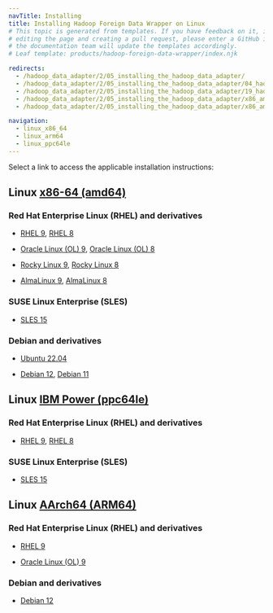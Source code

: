 ```yaml
---
navTitle: Installing
title: Installing Hadoop Foreign Data Wrapper on Linux
# This topic is generated from templates. If you have feedback on it, instead of
# editing the page and creating a pull request, please enter a GitHub issue and
# the documentation team will update the templates accordingly.
# Leaf template: products/hadoop-foreign-data-wrapper/index.njk

redirects:
  - /hadoop_data_adapter/2/05_installing_the_hadoop_data_adapter/
  - /hadoop_data_adapter/2/05_installing_the_hadoop_data_adapter/04_hadoop_centos7_x86/
  - /hadoop_data_adapter/2/05_installing_the_hadoop_data_adapter/19_hadoop_sles12_ppcle/
  - /hadoop_data_adapter/2/05_installing_the_hadoop_data_adapter/x86_amd64/01_hadoop_rhel8_x86/
  - /hadoop_data_adapter/2/05_installing_the_hadoop_data_adapter/x86_amd64/02_hadoop_other_linux8_x86/

navigation:
  - linux_x86_64
  - linux_arm64
  - linux_ppc64le
---
```


Select a link to access the applicable installation instructions:

## Linux [x86-64 (amd64)](linux_x86_64)

### Red Hat Enterprise Linux (RHEL) and derivatives

- [RHEL 9](linux_x86_64/hadoop_rhel_9), [RHEL 8](linux_x86_64/hadoop_rhel_8)

- [Oracle Linux (OL) 9](linux_x86_64/hadoop_rhel_9), [Oracle Linux (OL) 8](linux_x86_64/hadoop_rhel_8)

- [Rocky Linux 9](linux_x86_64/hadoop_other_linux_9), [Rocky Linux 8](linux_x86_64/hadoop_other_linux_8)

- [AlmaLinux 9](linux_x86_64/hadoop_other_linux_9), [AlmaLinux 8](linux_x86_64/hadoop_other_linux_8)

### SUSE Linux Enterprise (SLES)

- [SLES 15](linux_x86_64/hadoop_sles_15)

### Debian and derivatives

- [Ubuntu 22.04](linux_x86_64/hadoop_ubuntu_22)

- [Debian 12](linux_x86_64/hadoop_debian_12), [Debian 11](linux_x86_64/hadoop_debian_11)

## Linux [IBM Power (ppc64le)](linux_ppc64le)

### Red Hat Enterprise Linux (RHEL) and derivatives

- [RHEL 9](linux_ppc64le/hadoop_rhel_9), [RHEL 8](linux_ppc64le/hadoop_rhel_8)

### SUSE Linux Enterprise (SLES)

- [SLES 15](linux_ppc64le/hadoop_sles_15)

## Linux [AArch64 (ARM64)](linux_arm64)

### Red Hat Enterprise Linux (RHEL) and derivatives

- [RHEL 9](linux_arm64/hadoop_rhel_9)

- [Oracle Linux (OL) 9](linux_arm64/hadoop_rhel_9)

### Debian and derivatives

- [Debian 12](linux_arm64/hadoop_debian_12)

